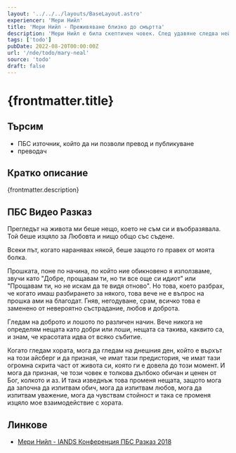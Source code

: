 ```yaml
---
layout: '../../../layouts/BaseLayout.astro'
experiencer: 'Мeри Нийл'
title: 'Мeри Нийл - Преживяване близко до смъртта'
description: 'Мeри Нийл е била скептичен човек. След удавяне следва нейното Преживяване близко до смъртта, в което изпитва Любовта на Исус Христос. Изживява преглед на живота, който й помага да разбере всеки един човек, до когото се докоснала, и с това разбиране да има съчувствие към всички хора.'
tags: ['todo']
pubDate: 2022-08-20T00:00:00Z
url: '/nde/todo/mary-neal'
source: 'todo'
draft: false
---
```


# {frontmatter.title}

## Търсим

- ПБС източник, който да ни позволи превод и публикуване
- преводач

## Кратко описание

{frontmatter.description}

## ПБС Видео Разказ

<YouTubeEmbed videoID="W2QEXUIYL-U" title="Мeри Нийл - IANDS Конференция ПБС Разказ 2018"/>

Прегледът на живота ми беше нещо, което не съм си и въобразявала. Той беше изцяло за Любовта и нищо общо със съдене.

Всеки път, когато наранявах някой, беше защото го правех от моята болка.

Прошката, поне по начина, по който ние обикновено я използваме, звучи като "Добре, прощавам ти, но ти все още си идиот" или "Прощавам ти, но не искам да те видя отново". Но това, което разбрах, че когато имаш разбирането за някого, това вече не е въпрос на прошка ами на благодат. Гняв, негодуване, срам, всичко това е заменено от невероятно състрадание, любов и доброта.

Гледам на доброто и лошото по различен начин. Вече никога не определям нещата като добри или лоши, нещата са такива, каквито са, и знам, че красотата идва от всяко събитие.

Когато гледам хората, мога да гледам на днешния ден, който е върхът на този айсберг и да призная, че имат тази предистория, че имат тази огромна скрита част от живота си, която ги е довела до този момент. И мога да призная, че този човек е толкова дълбоко обичан и ценен от Бог, колкото и аз. И така изведнъж това променя нещата, защото мога да започна да изпитвам обич, мога да изпитвам любов, мога да изпитвам уважение, мога да чувствам стойност и така се променя изцяло мое взаимодействие с хората.

## Линкове

- [Мeри Нийл - IANDS Конференция ПБС Разказ 2018](https://www.youtube.com/watch?v=W2QEXUIYL-U)
